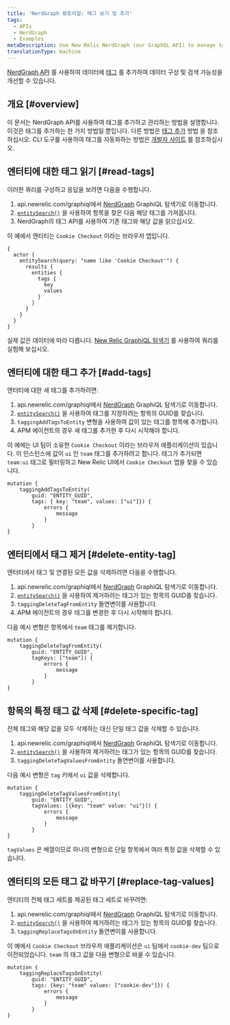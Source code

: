 ```yaml
---
title: 'NerdGraph 튜토리얼: 태그 보기 및 추가'
tags:
  - APIs
  - NerdGraph
  - Examples
metaDescription: Use New Relic NerdGraph (our GraphQL API) to manage tags attached to your entities.
translationType: machine
---
```


[NerdGraph API](/docs/apis/nerdgraph/get-started/introduction-new-relic-nerdgraph) 를 사용하여 데이터에 [태그](/docs/new-relic-one/use-new-relic-one/core-concepts/tagging-use-tags-organize-group-what-you-monitor) 를 추가하여 데이터 구성 및 검색 가능성을 개선할 수 있습니다.

## 개요 [#overview]

이 문서는 NerdGraph API를 사용하여 태그를 추가하고 관리하는 방법을 설명합니다. 이것은 태그를 추가하는 한 가지 방법일 뿐입니다. 다른 방법은 [태그 추가](/docs/new-relic-one/use-new-relic-one/core-concepts/use-tags-help-organize-find-your-data/#tag-sources) 방법 을 참조하십시오. CLI 도구를 사용하여 태그를 자동화하는 방법은 [개발자 사이트](https://developer.newrelic.com/automate-workflows/5-mins-tag-resources/) 를 참조하십시오.

## 엔터티에 대한 태그 읽기 [#read-tags]

이러한 쿼리를 구성하고 응답을 보려면 다음을 수행합니다.

1. api.newrelic.com/graphiql에서 [NerdGraph](https://api.newrelic.com/graphiql) GraphiQL 탐색기로 이동합니다.
2. [`entitySearch()`](/docs/apis/graphql-api/tutorials/use-new-relic-graphql-api-query-entities#search-entity) 을 사용하여 항목을 찾은 다음 해당 태그를 가져옵니다.
3. NerdGraph의 태그 API를 사용하여 기존 태그와 해당 값을 읽으십시오.

이 예에서 엔티티는 `Cookie Checkout` 이라는 브라우저 앱입니다.

```
{
  actor {
    entitySearch(query: "name like 'Cookie Checkout'") {
      results {
        entities {
          tags {
            key
            values
          }
        }
      }
    }
  }
}
```

실제 값은 데이터에 따라 다릅니다. [New Relic GraphiQL 탐색기](https://api.newrelic.com/graphiql) 를 사용하여 쿼리를 실험해 보십시오.

## 엔터티에 대한 태그 추가 [#add-tags]

엔터티에 대한 새 태그를 추가하려면:

1. api.newrelic.com/graphiql에서 [NerdGraph](https://api.newrelic.com/graphiql) GraphiQL 탐색기로 이동합니다.
2. [`entitySearch()`](/docs/apis/graphql-api/tutorials/use-new-relic-graphql-api-query-entities#search-entity) 을 사용하여 태그를 지정하려는 항목의 GUID를 찾습니다.
3. `taggingAddTagsToEntity` 변형을 사용하여 값이 있는 태그를 항목에 추가합니다.
4. APM 에이전트의 경우 새 태그를 추가한 후 다시 시작해야 합니다.

이 예에는 UI 팀이 소유한 `Cookie Checkout` 이라는 브라우저 애플리케이션이 있습니다. 이 인스턴스에 값이 `ui` 인 `team` 태그를 추가하려고 합니다. 태그가 추가되면 `team:ui` 태그로 필터링하고 New Relic UI에서 `Cookie Checkout` 앱을 찾을 수 있습니다.

```
mutation {
    taggingAddTagsToEntity(
        guid: "ENTITY_GUID",
        tags: { key: "team", values: ["ui"]}) {
            errors {
                message
            }
        }
}
```

## 엔터티에서 태그 제거 [#delete-entity-tag]

엔터티에서 태그 및 연결된 모든 값을 삭제하려면 다음을 수행합니다.

1. api.newrelic.com/graphiql에서 [NerdGraph](https://api.newrelic.com/graphiql) GraphiQL 탐색기로 이동합니다.
2. [`entitySearch()`](/docs/apis/graphql-api/tutorials/use-new-relic-graphql-api-query-entities#search-entity) 을 사용하여 제거하려는 태그가 있는 항목의 GUID를 찾습니다.
3. `taggingDeleteTagFromEntity` 돌연변이를 사용합니다.
4. APM 에이전트의 경우 태그를 변경한 후 다시 시작해야 합니다.

다음 예시 변형은 항목에서 `team` 태그를 제거합니다.

```
mutation {
    taggingDeleteTagFromEntity(
        guid: "ENTITY_GUID",
        tagKeys: ["team"]) {
            errors {
                message
            }
        }
}
```

## 항목의 특정 태그 값 삭제 [#delete-specific-tag]

전체 태그와 해당 값을 모두 삭제하는 대신 단일 태그 값을 삭제할 수 있습니다.

1. api.newrelic.com/graphiql에서 [NerdGraph](https://api.newrelic.com/graphiql) GraphiQL 탐색기로 이동합니다.
2. [`entitySearch()`](/docs/apis/graphql-api/tutorials/use-new-relic-graphql-api-query-entities#search-entity) 을 사용하여 제거하려는 태그가 있는 항목의 GUID를 찾습니다.
3. `taggingDeleteTagValuesFromEntity` 돌연변이를 사용합니다.

다음 예시 변형은 `tag` 키에서 `ui` 값을 삭제합니다.

```
mutation {
    taggingDeleteTagValuesFromEntity(
        guid: "ENTITY_GUID",
        tagValues: [{key: "team" value: "ui"}]) {
            errors {
                message
            }
        }
}
```

`tagValues` 은 배열이므로 하나의 변형으로 단일 항목에서 여러 특정 값을 삭제할 수 있습니다.

## 엔터티의 모든 태그 값 바꾸기 [#replace-tag-values]

엔티티의 전체 태그 세트를 제공된 태그 세트로 바꾸려면:

1. api.newrelic.com/graphiql에서 [NerdGraph](https://api.newrelic.com/graphiql) GraphiQL 탐색기로 이동합니다.
2. [`entitySearch()`](/docs/apis/graphql-api/tutorials/use-new-relic-graphql-api-query-entities#search-entity) 을 사용하여 제거하려는 태그가 있는 항목의 GUID를 찾습니다.
3. `taggingReplaceTagsOnEntity` 돌연변이를 사용합니다.

이 예에서 `Cookie Checkout` 브라우저 애플리케이션은 `ui` 팀에서 `cookie-dev` 팀으로 이전되었습니다. `team` 의 태그 값을 다음 변형으로 바꿀 수 있습니다.

```
mutation {
    taggingReplaceTagsOnEntity(
        guid: "ENTITY_GUID",
        tags: {key: "team" values: ["cookie-dev"]}) {
            errors {
                message
            }
        }
}
```